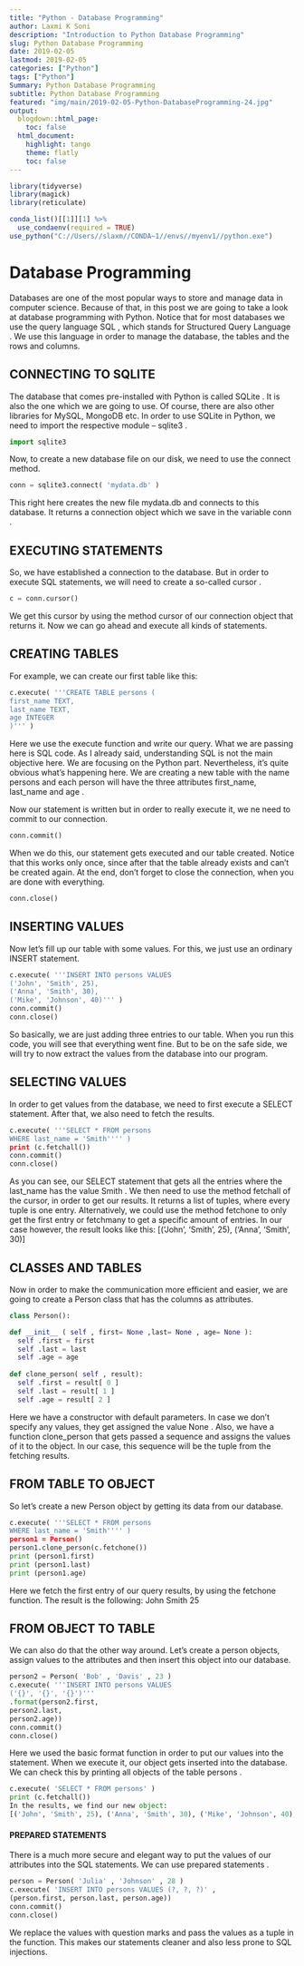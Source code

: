 ```yaml
---
title: "Python - Database Programming"
author: Laxmi K Soni 
description: "Introduction to Python Database Programming"
slug: Python Database Programming
date: 2019-02-05
lastmod: 2019-02-05
categories: ["Python"]
tags: ["Python"]
Summary: Python Database Programming
subtitle: Python Database Programming
featured: "img/main/2019-02-05-Python-DatabaseProgramming-24.jpg"
output:
  blogdown::html_page:
    toc: false
  html_document:
    highlight: tango
    theme: flatly
    toc: false
---
```



```r
library(tidyverse)
library(magick)
library(reticulate)

conda_list()[[1]][1] %>% 
  use_condaenv(required = TRUE)
use_python("C://Users//slaxm//CONDA~1//envs//myenv1//python.exe")

```

# Database Programming

Databases are one of the most popular ways to store and manage data in computer science. Because of that, in this post we are going to take a look at database programming with Python.
Notice that for most databases we use the query language SQL , which stands for Structured Query Language . We use this language in order to manage the database, the tables and the rows and columns. 

## CONNECTING TO SQLITE

The database that comes pre-installed with Python is called SQLite . It is also the one which we are going to use. Of course, there are also other libraries for MySQL, MongoDB etc.
In order to use SQLite in Python, we need to import the respective module – sqlite3 .

```python
import sqlite3
```

Now, to create a new database file on our disk, we need to use the connect method.

```python
conn = sqlite3.connect( 'mydata.db' )
```

This right here creates the new file mydata.db and connects to this database. It returns a connection object which we save in the variable conn .

## EXECUTING STATEMENTS

So, we have established a connection to the database. But in order to execute SQL statements, we will need to create a so-called cursor .

```python
c = conn.cursor()
````

We get this cursor by using the method cursor of our connection object that returns it. Now we can go ahead and execute all kinds of statements.

## CREATING TABLES

For example, we can create our first table like this:

```python
c.execute( '''CREATE TABLE persons (
first_name TEXT,
last_name TEXT,
age INTEGER
)''' )
```

Here we use the execute  function and write our query. What we are passing here is SQL code. As I already said, understanding SQL is not the main objective here. We are focusing on the Python part. Nevertheless, it’s quite obvious what’s happening here. We are creating a new table with the name persons and each person will have the three attributes first_name, last_name and age .

Now our statement is written but in order to really execute it, we ne need to commit to our connection.

```python
conn.commit()
```
When we do this, our statement gets executed and our table created. Notice that this works only once, since after that the table already exists and can’t be created again.
At the end, don’t forget to close the connection, when you are done with everything.

```python
conn.close()
```

## INSERTING VALUES

Now let’s fill up our table with some values. For this, we just use an ordinary INSERT statement.

```python
c.execute( '''INSERT INTO persons VALUES
('John', 'Smith', 25),
('Anna', 'Smith', 30),
('Mike', 'Johnson', 40)''' )
conn.commit()
conn.close()
```

So basically, we are just adding three entries to our table. When you run this code, you will see that everything went fine. But to be on the safe side, we will try to now extract the values from the database into our program.

## SELECTING VALUES

In order to get values from the database, we need to first execute a SELECT statement. After that, we also need to fetch the results.

```python
c.execute( '''SELECT * FROM persons
WHERE last_name = 'Smith'''' )
print (c.fetchall())
conn.commit()
conn.close()
```

As you can see, our SELECT statement that gets all the entries where the last_name has the value Smith . We then need to use the method fetchall of the cursor, in order to get our results. It returns a list of tuples, where every tuple is one entry. Alternatively, we could use the method fetchone to only get the first entry or fetchmany to get a specific amount of entries. In our case however, the result looks like this:
[('John', 'Smith', 25), ('Anna', 'Smith', 30)]

## CLASSES AND TABLES

Now in order to make the communication more efficient and easier, we are going to create a Person  class that has the columns as attributes.

```python

class Person():

def __init__ ( self , first= None ,last= None , age= None ):
  self .first = first
  self .last = last
  self .age = age
  
def clone_person( self , result):
  self .first = result[ 0 ]
  self .last = result[ 1 ]
  self .age = result[ 2 ]
```

Here we have a constructor with default parameters. In case we don’t specify any values, they get assigned the value None . Also, we have a function clone_person that gets passed a sequence and assigns the values of it to the object. In our case, this sequence will be the tuple from the fetching results.

## FROM TABLE TO OBJECT

So let’s create a new Person  object by getting its data from our database.

```python
c.execute( '''SELECT * FROM persons
WHERE last_name = 'Smith'''' )
person1 = Person()
person1.clone_person(c.fetchone())
print (person1.first)
print (person1.last)
print (person1.age)
```

Here we fetch the first entry of our query results, by using the fetchone function. The result is the following:
John
Smith
25

## FROM OBJECT TO TABLE

We can also do that the other way around. Let’s create a person objects, assign values to the attributes and then insert this object into our database.

```python
person2 = Person( 'Bob' , 'Davis' , 23 )
c.execute( '''INSERT INTO persons VALUES
('{}', '{}', '{}')'''
.format(person2.first,
person2.last,
person2.age))
conn.commit()
conn.close()
```

Here we used the basic format  function in order to put our values into the statement. When we execute it, our object gets inserted into the database. We can check this by printing all objects of the table persons .

```python
c.execute( 'SELECT * FROM persons' )
print (c.fetchall())
In the results, we find our new object:
[('John', 'Smith', 25), ('Anna', 'Smith', 30), ('Mike', 'Johnson', 40), ('Bob', 'Davis', 23) ]
```

#### PREPARED STATEMENTS

There is a much more secure and elegant way to put the values of our attributes into the SQL statements. We can use prepared statements .

```python
person = Person( 'Julia' , 'Johnson' , 28 )
c.execute( 'INSERT INTO persons VALUES (?, ?, ?)' ,
(person.first, person.last, person.age))
conn.commit()
conn.close()
```

We replace the values with question marks and pass the values as a tuple in the function. This makes our statements cleaner and also less prone to SQL injections.